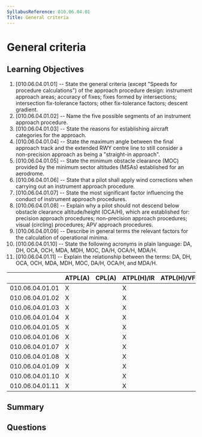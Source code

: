 ```yaml
---
SyllabusReference: 010.06.04.01
Title: General criteria
---
```


# General criteria

## Learning Objectives

1. [010.06.04.01.01] -- State the general criteria (except "Speeds for procedure
   calculations") of the approach procedure design: instrument approach areas;
   accuracy of fixes; fixes formed by intersections; intersection fix-tolerance
   factors; other fix-tolerance factors; descent gradient.
2. [010.06.04.01.02] -- Name the five possible segments of an instrument
   approach procedure.
3. [010.06.04.01.03] -- State the reasons for establishing aircraft categories
   for the approach.
4. [010.06.04.01.04] -- State the maximum angle between the final approach track
   and the extended RWY centre line to still consider a non-precision approach
   as being a "straight-in approach".
5. [010.06.04.01.05] -- State the minimum obstacle clearance (MOC) provided by
   the minimum sector altitudes (MSAs) established for an aerodrome.
6. [010.06.04.01.06] -- State that a pilot shall apply wind corrections when
   carrying out an instrument approach procedure.
7. [010.06.04.01.07] -- State the most significant factor influencing the
   conduct of instrument approach procedures.
8. [010.06.04.01.08] -- Explain why a pilot should not descend below obstacle
   clearance altitude/height (OCA/H), which are established for: precision
   approach procedures; non-precision approach procedures; visual (circling)
   procedures; APV approach procedures.
9. [010.06.04.01.09] -- Describe in general terms the relevant factors for the
   calculation of operational minima.
10. [010.06.04.01.10] -- State the following acronyms in plain language: DA, DH,
    OCA, OCH, MDA, MDH, MOC, DA/H, OCA/H, MDA/H.
11. [010.06.04.01.11] -- Explain the relationship between the terms: DA, DH,
    OCA, OCH, MDA, MDH, MOC, DA/H, OCA/H, and MDA/H.

|                 | ATPL(A) | CPL(A) | ATPL(H)/IR | ATPL(H)/VFR | CPL(H) | IR  | CBIR(A) |
| --------------- | ------- | ------ | ---------- | ----------- | ------ | --- | ------- |
| 010.06.04.01.01 | X       |        | X          |             |        | X   |         |
| 010.06.04.01.02 | X       |        | X          |             |        | X   | X       |
| 010.06.04.01.03 | X       |        | X          |             |        | X   | X       |
| 010.06.04.01.04 | X       |        | X          |             |        | X   | X       |
| 010.06.04.01.05 | X       |        | X          |             |        | X   | X       |
| 010.06.04.01.06 | X       |        | X          |             |        | X   | X       |
| 010.06.04.01.07 | X       |        | X          |             |        | X   | X       |
| 010.06.04.01.08 | X       |        | X          |             |        | X   | X       |
| 010.06.04.01.09 | X       |        | X          |             |        | X   | X       |
| 010.06.04.01.10 | X       |        | X          |             |        | X   | X       |
| 010.06.04.01.11 | X       |        | X          |             |        | X   | X       |

## Summary

## Questions
